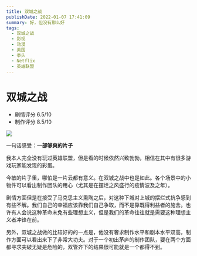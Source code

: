 ```yaml
---
title: 双城之战
publishDate: 2022-01-07 17:41:09
summary: 好，但没有那么好
tags:
  - 双城之战
  - 影视
  - 动漫
  - 美国
  - 拳头
  - Netflix
  - 英雄联盟
---
```


# 双城之战

- 剧情评分 6.5/10
- 制作评分 8.5/10

![](/image/2022-01-07-17-47-13.png)

一句话感受：**一部够爽的片子**

我本人完全没有玩过英雄联盟，但是看的时候依然兴致勃勃，相信在其中有很多游戏玩家能发现的彩蛋。

今敏的片子里，哪怕是一片云都有意义。在双城之战中也是如此。各个场景中的小物件可以看出制作团队的用心（尤其是在摆烂之风盛行的疫情波及之年）。

剧情方面但是在接受了马克思主义熏陶之后，对这种下城对上城的摆烂式抗争感到有些不解。我们自己的幸福应该靠我们自己争取，而不是靠既得利益者的施舍。也许有人会说这种革命未免有些理想主义，但是我们的革命往往就是需要这种理想主义者冲锋在前。

另外，双城之战做的比较好的的一点是，他没有奢求制作水平和剧本水平双高，制作方面可以看出来下了非常大功夫。对于一个初出茅庐的制作团队，要在两个方面都寻求突破无疑是危险的，双管齐下的结果很可能就是一个都得不到。
